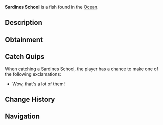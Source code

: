 {{FishInfobox
|image          = Sardines School.png
|rarity         = Common
|sea            = First Sea, Second Sea
|location       = [[Ocean]]
|sublocation    = 
|sources        = Fishing Net
|radar_location = 
|xp             = 62
|weather        = Clear
|time           = 
|season         = Summer, Autumn
|bait           = 
|base_weight    = 35
|base_value     = 125
|weight_range   = 30
|base_chance    = 90
|base_resil     = 95
}}
'''Sardines School''' is a {{Rarity|Common}} fish found in the [[Ocean]].

== Description ==
{{Description|A school of awesome fish!|Bestiary Entry}}

== Obtainment ==
{{Description|Caught in oceans using a net.|Bestiary Hint}}

== Catch Quips ==
When catching a Sardines School, the player has a chance to make one of the following exclamations:
* Wow, that's a lot of them!

== Change History ==
{{Change History|{{subst:Current Version}}}}

== Navigation ==
{{Fish Navbox|Ocean}}